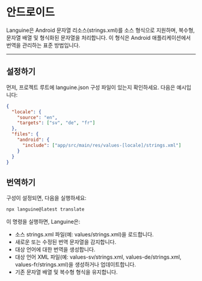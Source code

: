 # 안드로이드

Languine은 Android 문자열 리소스(strings.xml)를 소스 형식으로 지원하며, 복수형, 문자열 배열 및 형식화된 문자열을 처리합니다. 이 형식은 Android 애플리케이션에서 번역을 관리하는 표준 방법입니다.

---

## 설정하기

먼저, 프로젝트 루트에 languine.json 구성 파일이 있는지 확인하세요. 다음은 예시입니다:

```json
{
  "locale": {
    "source": "en",
    "targets": ["sv", "de", "fr"]
  },
  "files": {
    "android": {
      "include": ["app/src/main/res/values-[locale]/strings.xml"]
    }
  }
}
```

## 번역하기

구성이 설정되면, 다음을 실행하세요:

```bash
npx languine@latest translate
```

이 명령을 실행하면, Languine은:

- 소스 strings.xml 파일(예: values/strings.xml)을 로드합니다.
- 새로운 또는 수정된 번역 문자열을 감지합니다.
- 대상 언어에 대한 번역을 생성합니다.
- 대상 언어 XML 파일(예: values-sv/strings.xml, values-de/strings.xml, values-fr/strings.xml)을 생성하거나 업데이트합니다.
- 기존 문자열 배열 및 복수형 형식을 유지합니다.
